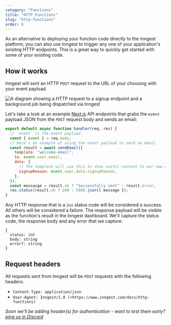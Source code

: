 ```yaml
---
category: "Functions"
title: "HTTP Functions"
slug: "http-functions"
order: 6
---
```


<!-- This page URL is linked to from our user agent string for anyone needing to find out more info -->

As an alternative to deploying your function code directly to the Inngest platform, you can also use Inngest to trigger any one of your application's exisitng HTTP endpoints. This is a great way to quickly get started with some of your existing code.

## How it works

Inngest will sent an HTTP `POST` request to the URL of your choosing with your event payload.

![A diagram showing a HTTP request to a signup endpoint and a background job being dispatched via Inngest](/assets/blog/run-nextjs-functions-in-the-background/call-url-diagram.gif)

Let's take a look at an example [Next.js](https://nextjs.org/docs/api-routes/introduction) API endpoints that grabs the `event` payload JSON from the `POST` request body and sends an email:

```js
export default async function handler(req, res) {
  // `event` is the event payload
  const { event } = req.body;
  // Here's an example of using the event payload to send an email
  const result = await sendEmail({
    template: "welcome-email",
    to: event.user.email,
    data: {
      // The template will use this to show useful content to our new user
      signupReason: event.user.data.signupReason,
    },
  });
  const messasge = result.ok ? "Successfully sent" : result.error;
  res.status(result.ok ? 200 : 500).json({ message });
}
```

Any HTTP response that is a `2xx` status code will be considered a success. All others will be considered a failure. The response payload will be visible as the function's result in the Inngest dashboard. We'll capture the status code, the response body and any error that we capture:

```
{
  status: int
  body: string
  error?: string
}
```

## Request headers

All requests sent from Inngest will be `POST` requests with the following headers:

- `Content-Type: application/json`
- `User-Agent: Inngest/1.0 (+https://www.inngest.com/docs/http-functions)`

_Soon we'll be adding header(s) for authentication - want to test them early? [ping us in Discord](https://discord.com/invite/EuesV2ZSnX)_
